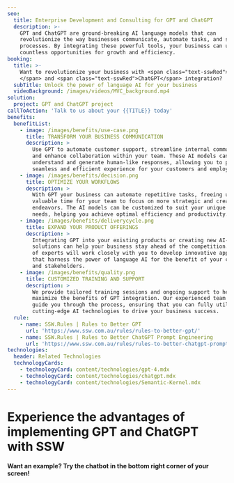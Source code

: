 ```yaml
---
seo:
  title: Enterprise Development and Consulting for GPT and ChatGPT
  description: >-
    GPT and ChatGPT are ground-breaking AI language models that can
    revolutionize the way businesses communicate, automate tasks, and streamline
    processes. By integrating these powerful tools, your business can unlock
    countless opportunities for growth and efficiency.
booking:
  title: >-
    Want to revolutionize your business with <span class="text-sswRed"> GPT
    </span> and <span class="text-sswRed">ChatGPT</span> integration?
  subTitle: Unlock the power of language AI for your business
  videoBackground: /images/videos/MVC_background.mp4
solution:
  project: GPT and ChatGPT project
callToAction: 'Talk to us about your {{TITLE}} today'
benefits:
  benefitList:
    - image: /images/benefits/use-case.png
      title: TRANSFORM YOUR BUSINESS COMMUNICATION
      description: >
        Use GPT to automate customer support, streamline internal communication,
        and enhance collaboration within your team. These AI models can
        understand and generate human-like responses, allowing you to provide a
        seamless and efficient experience for your customers and employees.
    - image: /images/benefits/decision.png
      title: OPTIMIZE YOUR WORKFLOWS
      description: >
        With GPT your business can automate repetitive tasks, freeing up
        valuable time for your team to focus on more strategic and creative
        endeavors. The AI models can be customized to suit your unique business
        needs, helping you achieve optimal efficiency and productivity.
    - image: /images/benefits/deliverycycle.png
      title: EXPAND YOUR PRODUCT OFFERINGS
      description: >
        Integrating GPT into your existing products or creating new AI-driven
        solutions can help your business stay ahead of the competition. Our team
        of experts will work closely with you to develop innovative applications
        that harness the power of language AI for the benefit of your customers
        and stakeholders.
    - image: /images/benefits/quality.png
      title: CUSTOMIZED TRAINING AND SUPPORT
      description: >
        We provide tailored training sessions and ongoing support to help you
        maximize the benefits of GPT integration. Our experienced team will
        guide you through the process, ensuring that you can fully utilize these
        cutting-edge AI technologies to drive your business success.
  rule:
    - name: SSW.Rules | Rules to Better GPT
      url: 'https://www.ssw.com.au/rules/rules-to-better-gpt/'
    - name: SSW.Rules | Rules to Better ChatGPT Prompt Engineering
      url: 'https://www.ssw.com.au/rules/rules-to-better-chatgpt-prompt-engineering/'
technologies:
  header: Related Technologies
  technologyCards:
    - technologyCard: content/technologies/gpt-4.mdx
    - technologyCard: content/technologies/chatgpt.mdx
    - technologyCard: content/technologies/Semantic-Kernel.mdx
---
```


# Experience the advantages of implementing **GPT** and **ChatGPT** with SSW

#### Want an example? Try the chatbot in the bottom right corner of your screen!

<VideoEmbed url="https://www.youtube.com/watch?v=-q9lLqtkC00" caption="The Future of Business with AI: Automation, Intelligence, and Customer Relations | Ulysses Maclaren" duration="10 mins" />

